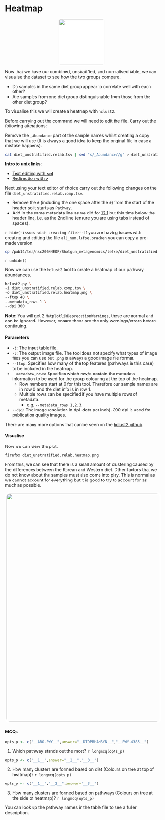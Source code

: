 # Heatmap
<center>
![](figures/heatmap.png){style="width:150px; background:white; border-radius:5px"}
</center>

Now that we have our combined, unstratified, and normalised table, we can visualise the dataset to see how the two groups compare.

-   Do samples in the same diet group appear to correlate well with each other?
-   Are samples from one diet group distinguishable from those from the other diet group?

To visualise this we will create a heatmap with `hclust2`.

Before carrying out the command we will need to edit the file. Carry out the following alterations:

Remove the `_Abundance` part of the sample names whilst creating a copy that we will use (It is always a good idea to keep the original file in case a mistake happens).

```bash
cat diet_unstratified.relab.tsv | sed "s/_Abundance//g" > diet_unstratified.relab.comp.tsv
```

**Intro to unix links**:

-   [Text editing with **`sed`**](https://neof-workshops.github.io/Unix_nxcdf7/Course/12-Advanced_linux_practice.html#sed)
-   [Redirection with **`>`**](https://neof-workshops.github.io/Unix_nxcdf7/Course/12-Advanced_linux_practice.html#redirection)

Next using your text editor of choice carry out the following changes on the file `diet_unstratified.relab.comp.tsv`.

-   Remove the `#` (including the one space after the `#`) from the start of the header so it starts as `Pathway`.
-   Add in the same metadata line as we did for [12.1](#kraken2_lefse_metadata) but this time below the header line, i.e. as the 2nd line (ensure you are using tabs instead of spaces).

`r hide("Issues with creating file?")` If you are having issues with creating and editing the file `all_num.lefse.bracken` you can copy a pre-made version.

```bash
cp /pub14/tea/nsc206/NEOF/Shotgun_metagenomics/lefse/diet_unstratified.relab.comp.tsv .
```

`r unhide()`

Now we can use the `hclust2` tool to create a heatmap of our pathway abundances.

```bash
hclust2.py \
-i diet_unstratified.relab.comp.tsv \
-o diet_unstratified.relab.heatmap.png \
--ftop 40 \
--metadata_rows 1 \
--dpi 300
```

**Note:** You will get 2 `MatplotlibDeprecationWarnings`, these are normal and can be ignored. However, ensure these are the only warnings/errors before continuing.

#### Parameters {.unnumbered}

-   `-i`: The input table file.
-   `-o`: The output image file. The tool does not specify what types of image files you can use but `.png` is always a good image file format.
-   `--ftop`: Specifies how many of the top features (pathways in this case) to be included in the heatmap.
-   `--metadata_rows`: Specifies which row/s contain the metadata information to be used for the group colouring at the top of the heatmap.
    -   Row numbers start at 0 for this tool. Therefore our sample names are in row 0 and the diet info is in row 1.
    -   Multiple rows can be specified if you have multiple rows of metadata.
        -   e.g. `--metadata_rows 1,2,3`.
-   `--dpi`: The image resolution in dpi (dots per inch). 300 dpi is used for publication quality images.

There are many more options that can be seen on the [hclust2 github](https://github.com/SegataLab/hclust2).

#### Visualise {.unnumbered}

Now we can view the plot.

```bash
firefox diet_unstratified.relab.heatmap.png
```

From this, we can see that there is a small amount of clustering caused by the differences between the Korean and Western diet. Other factors that we do not know about the samples must also come into play. This is normal as we cannot account for everything but it is good to try to account for as much as possible.

<center>
![](figures/humann_heatmap.png){style="border-radius: 15px; width: 750px; border: 5px solid white"}
</center>

#### MCQs {.unnumbered}

```r
opts_p <- c("__ARO-PWY__",answer="__DTDPRHAMSYN__","__PWY-6385__")
```

1.  Which pathway stands out the most? `r longmcq(opts_p)`

```r
opts_p <- c("__1__",answer="__2__","__3__")
```

2.  How many clusters are formed based on diet (Colours on tree at top of heatmap)? `r longmcq(opts_p)`

```r
opts_p <- c("__1__","__2__",answer="__3__")
```

3.  How many clusters are formed based on pathways (Colours on tree at the side of heatmap)? `r longmcq(opts_p)`

You can look up the pathway names in the table file to see a fuller description.